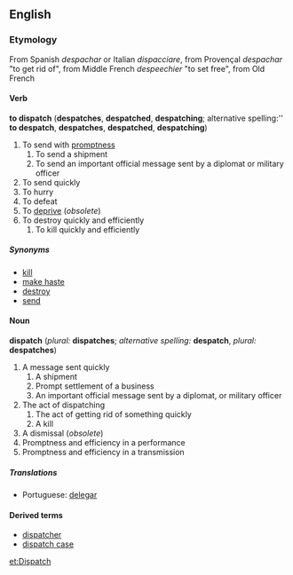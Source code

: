 {{rfc}}
==English==
===Etymology===
<!--This etymology is a mess-->
From Spanish ''despachar'' or Italian ''dispacciare'', from Provençal ''despachar'' "to get rid of", from Middle French ''despeechier'' "to set free", from Old French

====Verb====
'''to dispatch''' ('''despatches''', '''despatched''', '''despatching'''; alternative spelling:'' '''to despatch''', '''despatches''', '''despatched''', '''despatching''')
# To send with [[promptness]]
## To send a shipment
## To send an important official message sent by a diplomat or military officer
# To send quickly
# To hurry
# To defeat
# To [[deprive]] (''obsolete'')
# To destroy quickly and efficiently
## To kill quickly and efficiently
=====Synonyms=====
* [[kill]]
* [[make haste]]
* [[destroy]]
* [[send]]

====Noun====
'''dispatch''' (''plural:'' '''dispatches'''; ''alternative spelling:'' '''despatch''', ''plural:'' '''despatches''')
# A message sent quickly
## A shipment
## Prompt settlement of a business
## An important official message sent by a diplomat, or military officer
# The act of dispatching
## The act of getting rid of something quickly
## A kill
# A dismissal (''obsolete'')
# Promptness and efficiency in a performance
# Promptness and efficiency in a transmission

=====Translations=====
*Portuguese: [[delegar]]

====Derived terms====
* [[dispatcher]]
* [[dispatch case]]


[[et:Dispatch]]